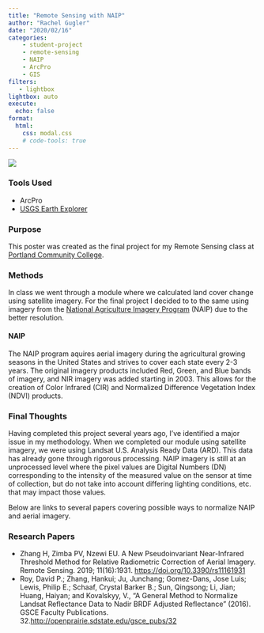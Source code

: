 ```yaml
---
title: "Remote Sensing with NAIP"
author: "Rachel Gugler"
date: "2020/02/16"
categories:
    - student-project
    - remote-sensing
    - NAIP
    - ArcPro
    - GIS
filters:
   - lightbox
lightbox: auto
execute:
  echo: false
format:
  html:
    css: modal.css
    # code-tools: true
---
```


![](/projects/2020-02-16_remote-sensing1/Remote_Sensing.jpg)

<!-- <a href="#" data-micromodal-trigger="mymodal" tabindex="0">
    <figure>
      <img src="/projects/2020-02-16_remote-sensing1/Remote_Sensing.jpg" style="width:100%;max-width:700px">
      <figcaption>Click poster to enlarge</figcaption>
    </figure>
</a> -->
<!-- 
```ojs
//| include: false

micro = require("micromodal@0.4.10");

micro.init({
  awaitOpenAnimation: true,
  awaitCloseAnimation: true
});
```

:::::: {#mymodal .modal .micromodal-slide aria-hidden="true"}
::::: {.modal__overlay tabindex="-1" data-micromodal-close="true"}
:::: {.modal__container role="dialog" aria-modal="true" aria-labelledby="mymodal-title"}

<button class="modal__close" aria-label="Close modal" data-micromodal-close></button>

::: {#modal-1-content}
![](/projects/remote-sensing1/Remote_Sensing.jpg)
:::

::::
:::::
:::::: -->

### Tools Used
* ArcPro
* [USGS Earth Explorer](https://earthexplorer.usgs.gov/)

### Purpose
This poster was created as the final project for my Remote Sensing class at [Portland Community College](https://www.pcc.edu/programs/gis/).

### Methods

In class we went through a module where we calculated land cover change using satellite imagery. For the final project I decided to to the same using imagery from the [National Agriculture Imagery Program](https://naip-usdaonline.hub.arcgis.com/) (NAIP) due to the better resolution.

#### NAIP
The NAIP program aquires aerial imagery during the agricultural growing seasons in the United States and strives to cover each state every 2-3 years. The original imagery products included Red, Green, and Blue bands of imagery, and NIR imagery was added starting in 2003. This allows for the creation of Color Infrared (CIR) and Normalized Difference Vegetation Index (NDVI) products.

### Final Thoughts
Having completed this project several years ago, I've identified a major issue in my methodology. When we completed our module using satellite imagery, we were using Landsat U.S. Analysis Ready Data (ARD). This data has already gone through rigorous processing. NAIP imagery is still at an unprocessed level where the pixel values are Digital Numbers (DN) corresponding to the intensity of the measured value on the sensor at time of collection, but do not take into account differing lighting conditions, etc. that may impact those values.

Below are links to several papers covering possible ways to normalize NAIP and aerial imagery.

### Research Papers

* Zhang H, Zimba PV, Nzewi EU. A New Pseudoinvariant Near-Infrared Threshold Method for Relative Radiometric Correction of Aerial Imagery. Remote Sensing. 2019; 11(16):1931. [https://doi.org/10.3390/rs11161931](https://doi.org/10.3390/rs11161931)
* Roy, David P.; Zhang, Hankui; Ju, Junchang; Gomez-Dans, Jose Luis; Lewis, Philip E.; Schaaf, Crystal Barker B.; Sun, Qingsong; Li,
Jian; Huang, Haiyan; and Kovalskyy, V., "A General Method to Normalize Landsat Reflectance Data to Nadir BRDF Adjusted Reflectance" (2016). GSCE Faculty Publications. 32.[http://openprairie.sdstate.edu/gsce_pubs/32](http://openprairie.sdstate.edu/gsce_pubs/32)

